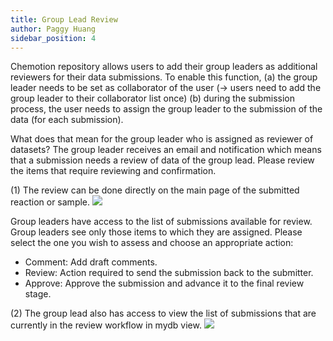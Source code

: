 ```yaml
---
title: Group Lead Review
author: Paggy Huang
sidebar_position: 4
---
```


Chemotion repository allows users to add their group leaders as additional reviewers for their data submissions. To enable this function,
(a) the group leader needs to be set as collaborator of the user (-> users need to add the group leader to their collaborator list once)
(b) during the submission process, the user needs to assign the group leader to the submission of the data (for each submission).

What does that mean for the group leader who is assigned as reviewer of datasets?
The group leader receives an email and notification which means that a submission needs a review of data of the group lead. Please review the items that require reviewing and confirmation.

(1) The review can be done directly on the main page of the submitted reaction or sample.
![](/img/docs/publication-review-process/group-lead-3.png)

Group leaders have access to the list of submissions available for review. Group leaders see only those items to which they are assigned. Please select the one you wish to assess and choose an appropriate action:

- Comment: Add draft comments.
- Review: Action required to send the submission back to the submitter.
- Approve: Approve the submission and advance it to the final review stage.

(2) The group lead also has access to view the list of submissions that are currently in the review workflow in mydb view.
![](/img/docs/publication-review-process/group-lead-1.png)
